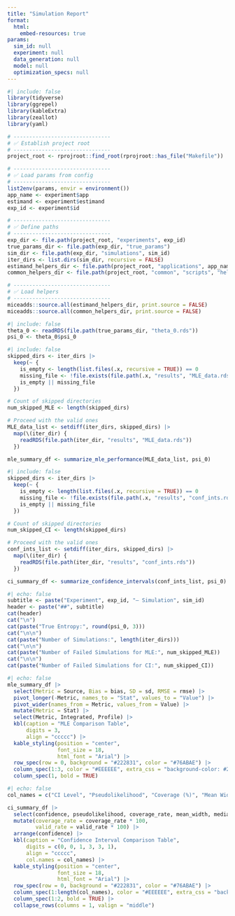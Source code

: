 ```yaml
---
title: "Simulation Report"
format: 
  html:
    embed-resources: true
params:
  sim_id: null
  experiment: null
  data_generation: null
  model: null
  optimization_specs: null
---
```


```r
#| include: false
library(tidyverse)
library(ggrepel)
library(kableExtra)
library(zeallot)
library(yaml)

# -------------------------------
# ✅ Establish project root
# -------------------------------
project_root <- rprojroot::find_root(rprojroot::has_file("Makefile"))

# -------------------------------
# ✅ Load params from config
# -------------------------------
list2env(params, envir = environment())
app_name <- experiment$app
estimand <- experiment$estimand
exp_id <- experiment$id

# -------------------------------
# ✅ Define paths
# -------------------------------
exp_dir <- file.path(project_root, "experiments", exp_id)
true_params_dir <- file.path(exp_dir, "true_params")
sim_dir <- file.path(exp_dir, "simulations", sim_id)
iter_dirs <- list.dirs(sim_dir, recursive = FALSE)
estimand_helpers_dir <- file.path(project_root, "applications", app_name, estimand, "scripts", "helpers")
common_helpers_dir <- file.path(project_root, "common", "scripts", "helpers")

# -------------------------------
# ✅ Load helpers
# -------------------------------
miceadds::source.all(estimand_helpers_dir, print.source = FALSE)
miceadds::source.all(common_helpers_dir, print.source = FALSE)
```

```r
#| include: false
theta_0 <- readRDS(file.path(true_params_dir, "theta_0.rds"))
psi_0 <- theta_0$psi_0
```

```r
#| include: false
skipped_dirs <- iter_dirs |>
  keep(~ {
    is_empty <- length(list.files(.x, recursive = TRUE)) == 0
    missing_file <- !file.exists(file.path(.x, "results", "MLE_data.rds"))
    is_empty || missing_file
  })

# Count of skipped directories
num_skipped_MLE <- length(skipped_dirs)

# Proceed with the valid ones
MLE_data_list <- setdiff(iter_dirs, skipped_dirs) |>
  map(\(iter_dir) {
    readRDS(file.path(iter_dir, "results", "MLE_data.rds"))
  })

mle_summary_df <- summarize_mle_performance(MLE_data_list, psi_0)
```

```r
#| include: false
skipped_dirs <- iter_dirs |>
  keep(~ {
    is_empty <- length(list.files(.x, recursive = TRUE)) == 0
    missing_file <- !file.exists(file.path(.x, "results", "conf_ints.rds"))
    is_empty || missing_file
  })

# Count of skipped directories
num_skipped_CI <- length(skipped_dirs)

# Proceed with the valid ones
conf_ints_list <- setdiff(iter_dirs, skipped_dirs) |>
  map(\(iter_dir) {
    readRDS(file.path(iter_dir, "results", "conf_ints.rds"))
  })

ci_summary_df <- summarize_confidence_intervals(conf_ints_list, psi_0)
```

```r
#| echo: false
subtitle <- paste("Experiment", exp_id, "— Simulation", sim_id)
header <- paste("##", subtitle)
cat(header)
cat("\n")
cat(paste("True Entropy:", round(psi_0, 3)))
cat("\n\n")
cat(paste("Number of Simulations:", length(iter_dirs)))
cat("\n\n")
cat(paste("Number of Failed Simulations for MLE:", num_skipped_MLE))
cat("\n\n")
cat(paste("Number of Failed Simulations for CI:", num_skipped_CI))
```

```r
#| echo: false
mle_summary_df |>
  select(Metric = Source, Bias = bias, SD = sd, RMSE = rmse) |>
  pivot_longer(-Metric, names_to = "Stat", values_to = "Value") |>
  pivot_wider(names_from = Metric, values_from = Value) |>
  mutate(Metric = Stat) |>
  select(Metric, Integrated, Profile) |> 
  kbl(caption = "MLE Comparison Table",
      digits = 3, 
      align = "ccccc") |>
  kable_styling(position = "center",
                font_size = 18,
                html_font = "Arial") |> 
  row_spec(row = 0, background = "#222831", color = "#76ABAE") |> 
  column_spec(1:3, color = "#EEEEEE", extra_css = "background-color: #222831; vertical-align:middle;") |> 
  column_spec(1, bold = TRUE)
```

```r
#| echo: false
col_names = c("CI Level", "Pseudolikelihood", "Coverage (%)", "Mean Width", "Median Width", "Valid (%)")

ci_summary_df |>
  select(confidence, pseudolikelihood, coverage_rate, mean_width, median_width, valid_rate) |> 
  mutate(coverage_rate = coverage_rate * 100, 
         valid_rate = valid_rate * 100) |> 
  arrange(confidence) |> 
  kbl(caption = "Confidence Interval Comparison Table",
      digits = c(0, 0, 1, 3, 3, 1), 
      align = "ccccc",
      col.names = col_names) |>
  kable_styling(position = "center",
                font_size = 18,
                html_font = "Arial") |> 
  row_spec(row = 0, background = "#222831", color = "#76ABAE") |> 
  column_spec(1:length(col_names), color = "#EEEEEE", extra_css = "background-color: #222831; vertical-align:middle;") |>
  column_spec(1:2, bold = TRUE) |> 
  collapse_rows(columns = 1, valign = "middle")
```





